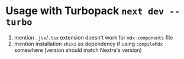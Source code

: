 # Usage with Turbopack `next dev --turbo`

1. mention `.jsx`/`.tsx` extension doesn't work for `mdx-components` file
1. mention installation `shiki` as dependency if using `compileMdx` somewhere (version should match Nextra's version)
